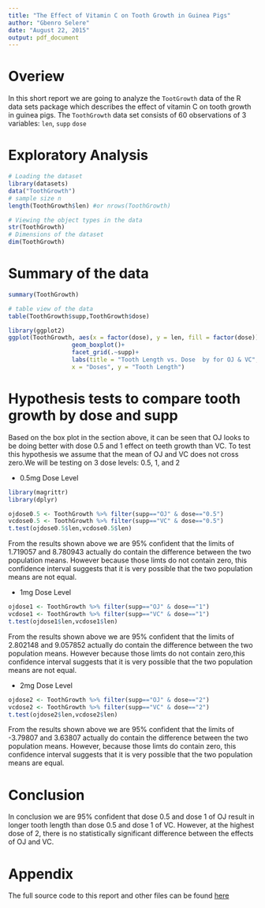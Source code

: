 ```yaml
---
title: "The Effect of Vitamin C on Tooth Growth in Guinea Pigs"
author: "Gbenro Selere"
date: "August 22, 2015"
output: pdf_document
---
```


# Overiew

In this short report we are going to analyze the `TootGrowth` data of the R data sets package which describes the effect of vitamin C on tooth growth in guinea pigs. The `ToothGrowth` data set consists of 60 observations of 3 variables: `len`, `supp` `dose`

# Exploratory Analysis


```r
# Loading the dataset
library(datasets)
data("ToothGrowth")
# sample size n
length(ToothGrowth$len) #or nrows(ToothGrowth)
```

```r
# Viewing the object types in the data
str(ToothGrowth)
# Dimensions of the dataset
dim(ToothGrowth)
```

# Summary of the data

```r
summary(ToothGrowth)

# table view of the data
table(ToothGrowth$supp,ToothGrowth$dose)
```

```r
library(ggplot2)
ggplot(ToothGrowth, aes(x = factor(dose), y = len, fill = factor(dose)))+
                  geom_boxplot()+
                  facet_grid(.~supp)+
                  labs(title = "Tooth Length vs. Dose  by for OJ & VC",
                  x = "Doses", y = "Tooth Length")
```



# Hypothesis tests to compare tooth growth by dose and supp

Based on the box plot in the section above, it can be seen that OJ looks to be doing better with dose 0.5 and 1 effect on teeth growth than VC. To test this hypothesis we assume that the mean of OJ and VC does not cross zero.We will be testing on 3 dose levels: 0.5, 1, and 2

* 0.5mg Dose Level

```r
library(magrittr)
library(dplyr)
```

```r
ojdose0.5 <- ToothGrowth %>% filter(supp=="OJ" & dose=="0.5")
vcdose0.5 <- ToothGrowth %>% filter(supp=="VC" & dose=="0.5")
t.test(ojdose0.5$len,vcdose0.5$len)
```

From the results shown above we are 95% confident that the limits of 1.719057 and 8.780943 actually do contain the difference between the two population means. However because those limts do not contain zero, this confidence interval suggests that it is very possible that the two population means are not equal.

* 1mg  Dose Level

```r
ojdose1 <- ToothGrowth %>% filter(supp=="OJ" & dose=="1")
vcdose1 <- ToothGrowth %>% filter(supp=="VC" & dose=="1")
t.test(ojdose1$len,vcdose1$len)

```

From the results shown above we are 95% confident that the limits of 2.802148 and 9.057852 actually do contain the difference between the two population means. However because those limts do not contain zero,this confidence interval suggests that it is very possible that the two population means are not equal.

* 2mg Dose Level

```r
ojdose2 <- ToothGrowth %>% filter(supp=="OJ" & dose=="2")
vcdose2 <- ToothGrowth %>% filter(supp=="VC" & dose=="2")
t.test(ojdose2$len,vcdose2$len)
```

From the results shown above we are 95% confident that the limits of -3.79807 and 3.63807 actually do contain the difference between the two population means. However, because those limts do contain zero, this confidence interval suggests that it is very possible that the two population means are equal.

# Conclusion

In conclusion we are 95% confident that dose 0.5 and dose 1 of OJ result in longer tooth length than dose 0.5 and dose 1 of VC. However, at the highest dose of 2, there is no statistically significant difference between the effects of OJ and VC.

# Appendix

The full source code to this report and other files can be found [here](https://github.com/seleregb/Statistical_Inference-Coursera/blob/master/Part2/StatsInference_Project__Part2.R)